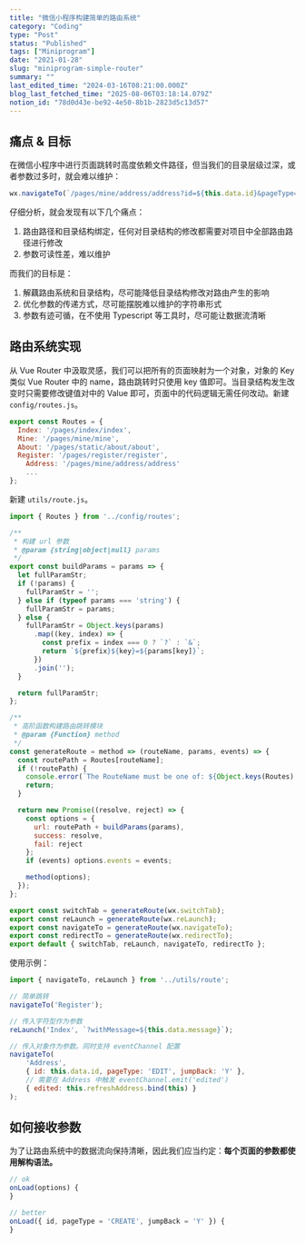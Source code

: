 ```yaml
---
title: "微信小程序构建简单的路由系统"
category: "Coding"
type: "Post"
status: "Published"
tags: ["Miniprogram"]
date: "2021-01-28"
slug: "miniprogram-simple-router"
summary: ""
last_edited_time: "2024-03-16T08:21:00.000Z"
blog_last_fetched_time: "2025-08-06T03:18:14.079Z"
notion_id: "78d0d43e-be92-4e50-8b1b-2823d5c13d57"
---
```



## 痛点 & 目标


在微信小程序中进行页面跳转时高度依赖文件路径，但当我们的目录层级过深，或者参数过多时，就会难以维护：


```javascript
wx.navigateTo(`/pages/mine/address/address?id=${this.data.id}&pageType=EDIT&jumpBack=Y`);
```


仔细分析，就会发现有以下几个痛点：

1. 路由路径和目录结构绑定，任何对目录结构的修改都需要对项目中全部路由路径进行修改
2. 参数可读性差，难以维护

而我们的目标是：

1. 解藕路由系统和目录结构，尽可能降低目录结构修改对路由产生的影响
2. 优化参数的传递方式，尽可能摆脱难以维护的字符串形式
3. 参数有迹可循，在不使用 Typescript 等工具时，尽可能让数据流清晰

## 路由系统实现


从 Vue Router 中汲取灵感，我们可以把所有的页面映射为一个对象，对象的 Key 类似 Vue Router 中的 name，路由跳转时只使用 key 值即可。当目录结构发生改变时只需要修改键值对中的 Value 即可，页面中的代码逻辑无需任何改动。新建 `config/routes.js`。


```javascript
export const Routes = {
  Index: '/pages/index/index',
  Mine: '/pages/mine/mine',
  About: '/pages/static/about/about',
  Register: '/pages/register/register',
	Address: '/pages/mine/address/address'
	...
};
```


新建 `utils/route.js`。


```javascript
import { Routes } from '../config/routes';

/**
 * 构建 url 参数
 * @param {string|object|null} params
 */
export const buildParams = params => {
  let fullParamStr;
  if (!params) {
    fullParamStr = '';
  } else if (typeof params === 'string') {
    fullParamStr = params;
  } else {
    fullParamStr = Object.keys(params)
      .map((key, index) => {
        const prefix = index === 0 ? `?` : `&`;
        return `${prefix}${key}=${params[key]}`;
      })
      .join('');
  }

  return fullParamStr;
};

/**
 * 高阶函数构建路由跳转模块
 * @param {Function} method
 */
const generateRoute = method => (routeName, params, events) => {
  const routePath = Routes[routeName];
  if (!routePath) {
    console.error(`The RouteName must be one of: ${Object.keys(Routes).join(', ')}`);
    return;
  }

  return new Promise((resolve, reject) => {
    const options = {
      url: routePath + buildParams(params),
      success: resolve,
      fail: reject
    };
    if (events) options.events = events;

    method(options);
  });
};

export const switchTab = generateRoute(wx.switchTab);
export const reLaunch = generateRoute(wx.reLaunch);
export const navigateTo = generateRoute(wx.navigateTo);
export const redirectTo = generateRoute(wx.redirectTo);
export default { switchTab, reLaunch, navigateTo, redirectTo };
```


使用示例：


```javascript
import { navigateTo, reLaunch } from '../utils/route';

// 简单跳转
navigateTo('Register');

// 传入字符型作为参数
reLaunch('Index', `?withMessage=${this.data.message}`);

// 传入对象作为参数。同时支持 eventChannel 配置
navigateTo(
	'Address',
	{ id: this.data.id, pageType: 'EDIT', jumpBack: 'Y' },
	// 需要在 Address 中触发 eventChannel.emit('edited')
	{ edited: this.refreshAddress.bind(this) }
);
```


## 如何接收参数


为了让路由系统中的数据流向保持清晰，因此我们应当约定：**每个页面的参数都使用解构语法。**


```javascript
// ok
onLoad(options) {
}

// better
onLoad({ id, pageType = 'CREATE', jumpBack = 'Y' }) {
}
```

